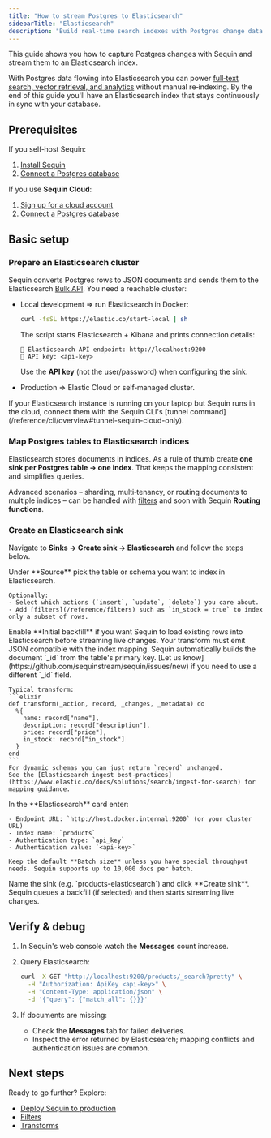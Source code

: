```yaml
---
title: "How to stream Postgres to Elasticsearch"
sidebarTitle: "Elasticsearch"
description: "Build real‑time search indexes with Postgres change data capture (CDC) and Elasticsearch. Learn to keep your search indices in sync with your database."
---
```


This guide shows you how to capture Postgres changes with Sequin and stream them to an Elasticsearch index.

With Postgres data flowing into Elasticsearch you can power
[full‑text search, vector retrieval, and analytics](https://www.elastic.co/docs/solutions/search) without manual re‑indexing.
By the end of this guide you'll have an Elasticsearch index that stays continuously in sync with your database.

## Prerequisites

If you self‑host Sequin:

1. [Install Sequin](/running-sequin)
2. [Connect a Postgres database](/connect-postgres)

If you use **Sequin Cloud**:

1. [Sign up for a cloud account](https://console.sequinstream.com)
2. [Connect a Postgres database](/connect-postgres)

## Basic setup

### Prepare an Elasticsearch cluster

Sequin converts Postgres rows to JSON documents and sends them to the Elasticsearch [Bulk API](https://www.elastic.co/docs/solutions/search/elasticsearch-basics-quickstart#bulk-import).
You need a reachable cluster:

- Local development ⇒ run Elasticsearch in Docker:

  ```bash
  curl -fsSL https://elastic.co/start-local | sh
  ```
  The script starts Elasticsearch + Kibana and prints connection details:

  ```text
  🔌 Elasticsearch API endpoint: http://localhost:9200
  🔑 API key: <api-key>
  ```
  Use the **API key** (not the user/password) when configuring the sink.

- Production ⇒ Elastic Cloud or self‑managed cluster.

<Tip>
  If your Elasticsearch instance is running on your laptop but Sequin runs in the cloud, connect them with the Sequin CLI's
  [tunnel command](/reference/cli/overview#tunnel-sequin-cloud-only).
</Tip>

### Map Postgres tables to Elasticsearch indices

Elasticsearch stores documents in indices. As a rule of thumb create **one sink per Postgres table → one index**. That keeps the mapping consistent and simplifies queries.

Advanced scenarios – sharding, multi‑tenancy, or routing documents to multiple indices – can be handled with
[filters](/reference/filters) and soon with Sequin **Routing functions**.

### Create an Elasticsearch sink

Navigate to **Sinks → Create sink → Elasticsearch** and follow the steps below.

<Steps>
  <Step title="Source configuration">
    Under **Source** pick the table or schema you want to index in Elasticsearch.

    Optionally:
    - Select which actions (`insert`, `update`, `delete`) you care about.
    - Add [filters](/reference/filters) such as `in_stock = true` to index only a subset of rows.
  </Step>

  <Step title="Backfill existing rows">
    Enable **Initial backfill** if you want Sequin to load existing rows into Elasticsearch before streaming live changes.
  </Step>

  <Step title="Transform rows to documents">
    Your transform must emit JSON compatible with the index mapping.
    Sequin automatically builds the document `_id` from the table's primary key. [Let us know](https://github.com/sequinstream/sequin/issues/new) if you need to use a different `_id` field.

    Typical transform:
    ```elixir
    def transform(_action, record, _changes, _metadata) do
      %{
        name: record["name"],
        description: record["description"],
        price: record["price"],
        in_stock: record["in_stock"]
      }
    end
    ```
    For dynamic schemas you can just return `record` unchanged.
    See the [Elasticsearch ingest best‑practices](https://www.elastic.co/docs/solutions/search/ingest-for-search) for mapping guidance.
  </Step>

  <Step title="Delivery settings">
    In the **Elasticsearch** card enter:

    - Endpoint URL: `http://host.docker.internal:9200` (or your cluster URL)
    - Index name: `products`
    - Authentication type: `api_key`
    - Authentication value: `<api-key>`

    Keep the default **Batch size** unless you have special throughput needs. Sequin supports up to 10,000 docs per batch.
  </Step>

  <Step title="Create the sink">
    Name the sink (e.g. `products-elasticsearch`) and click **Create sink**. Sequin queues a backfill (if selected) and then starts streaming live changes.
  </Step>
</Steps>

## Verify & debug

1. In Sequin's web console watch the **Messages** count increase.
2. Query Elasticsearch:

   ```bash
   curl -X GET "http://localhost:9200/products/_search?pretty" \
     -H "Authorization: ApiKey <api-key>" \
     -H "Content-Type: application/json" \
     -d '{"query": {"match_all": {}}}'
   ```
3. If documents are missing:
   - Check the **Messages** tab for failed deliveries.
   - Inspect the error returned by Elasticsearch; mapping conflicts and authentication issues are common.

## Next steps

Ready to go further? Explore:

- [Deploy Sequin to production](/how-to/deploy-to-production)
- [Filters](/reference/filters)
- [Transforms](/reference/transforms)
